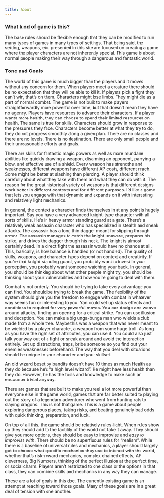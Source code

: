 ```yaml
---
title: About
---
```


### What kind of game is this?

The base rules should be flexible enough that they can be modified to run many types of games in many types of settings. That being said, the setting, weapons, etc. presented in this site are focused on creating a game where the player characters are not inherently special. This game is about normal people making their way through a dangerous and fantastic world.  

### Tone and Goals

The world of this game is much bigger than the players and it moves without any concern for them. When players meet a creature there should be no expectation that they will be able to kill it. If players pick a fight they can't win, that's on them. Characters might lose limbs. They might die as a part of normal combat. The game is not built to make players straightforwardly more powerful over time, but that doesn't mean they have no agency. Players have resources to advance their characters. If a player wants more health, they can choose to spend their limited resources on health. The same is true for skills. Characters should grow in response to the pressures they face. Characters become better at what they try to do, they do not progress smoothly along a given plan. There are no classes and there are no levels. There is no destination. There are only small people and their unreasonable efforts and goals.

There are skills for fantastic magic powers as well as more mundane abilities like quickly drawing a weapon, disarming an opponent, parrying a blow, and effective use of a shield. Every weapon has strengths and weaknesses, different weapons have different AP costs, different reach. Some might be better at slashing than piercing. A player should think carefully about what they take with them and what they can do with it. The reason for the great historical variety of weapons is that different designs work better in different contexts and for different purposes. I'd like a game that lets you engage with that dynamic and expands on it with interesting and relatively light mechanics.

In general, the context a character finds themselves in at any point is hugely important. Say you have a very advanced knight-type character with all sorts of skills. He's in heavy armor standing guard at a gate. There's a relatively weak assassin character who has specialized in stealth and sneak attacks. The assassin has a long thin dagger meant for slipping through armor. The assassin manages to catch the knight unaware, prepares his strike, and drives the dagger through his neck. The knight is almost certainly dead. In a direct fight the assassin would have no chance at all. This, basically, is how balance is handled (or not handled). The quality of skills, weapons, and character types depend on context and creativity. If you're that knight standing guard, you probably want to invest in your perception, you probably want someone watching your back. In general, you should be thinking about what other people might try, you should be thinking about your vulnerabilities and how you're going to deal with them.

Combat is not orderly. You should be trying to take every advantage you can find. You should be trying to break the game. The flexibility of the system should give you the freedom to engage with combat in whatever way seems fun or interesting to you. Yan could set up status effects and conditions to required for very powerful moves. You can dodge and weave around attacks, finding an opening for a critical strike. You can use illusion and deception. You can make a big unga-bunga man who wields a club made from a whole tree. Maybe this was a weapon that was never meant to be wielded by a player character, a weapon from some huge troll. As long as you have the right set of attributes, you can use it. You could also just talk your way out of a fight or sneak around and avoid the interaction entirely. Set up distractions, traps, bribe someone so you find out your enemies weaknesses beforehand. The way that you deal with situations should be unique to your character and your skillset.

An old wizard beset by bandits doesn't have 10 times as much Health as they do because he's "a high level wizard". He might have less health than they do. However, he has the tools and knowledge to make such an encounter trivial anyway.

There are games that are built to make you feel a lot more powerful than everyone else in the game world, games that are far better suited to playing out the story of a legendary adventurer who went from hunting rats to slaying dragons. This is not that game. This is a game about people exploring dangerous places, taking risks, and beating genuinely bad odds with quick thinking, preparation, and luck.

On top of all this, the game should be relatively rules-light. When rules show up they should add to the tactility of the world not take it away. They should give you more options, they should be easy to improvise and *easy to improvise with*. There should be no superfluous rules for "realism". While there is a baseline of universal rules and mechanics, a player should largely get to choose what specific mechanics they use to interact with the world, whether that's risk-reward mechanics, complex chained effects, AP cleverness, Big Numbers, thinking of the perfect illusion at the perfect time, or social charm. Players aren't restricted to one class or the options in that class, they can combine skills and mechanics in any way they can manage.

These are a lot of goals in this doc. The currently existing game is an attempt at reaching toward those goals. Many of these goals are in a great deal of tension with one another.